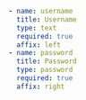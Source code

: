 ```yaml
- name: username
  title: Username
  type: text
  required: true
  affix: left
- name: password
  title: Password
  type: password
  required: true
  affix: right
```